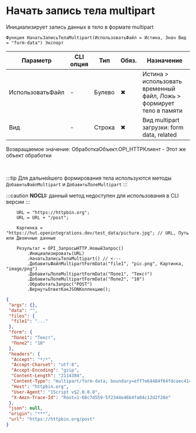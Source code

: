 ﻿---
sidebar_position: 5
description: Начать запись тела multipart  и другие функции для работы с HTTP-клиент в Открытом пакете интеграций - бесплатной open-source библиотеке интеграций для 1С:Предприятие 8, OneScript и CLI
keywords: [1C, 1С, 1С:Предприятие, 1С:Предприятие 8.3, API, Интеграция, Сервисы, Обмен, OneScript, CLI, HTTP-клиент]
---


# Начать запись тела multipart 
 Инициализирует запись данных в тело в формате multipart



`Функция НачатьЗаписьТелаMultipart(ИспользоватьФайл = Истина, Знач Вид = "form-data") Экспорт`

  | Параметр | CLI опция | Тип | Обяз. | Назначение |
  |-|-|-|-|-|
  | ИспользоватьФайл | - | Булево | &#x2716; | Истина > использовать временный файл, Ложь > формирует тело в памяти |
  | Вид | - | Строка | &#x2716; | Вид multipart загрузки: form data, related |

  
  Возвращаемое значение:   ОбработкаОбъект.OPI_HTTPКлиент -  Этот же объект обработки

<br/>

:::tip
Для дальнейшего формирования тела используются методы `ДобавитьФайлMultipart` и `ДобавитьПолеMultipart`
:::

:::caution
**NOCLI:** данный метод недоступен для использования в CLI версии
:::
<br/>



```bsl title="Пример использования для 1С:Предприятие/OneScript"
    URL = "https://httpbin.org";
    URL = URL + "/post";

    Картинка = "https://hut.openintegrations.dev/test_data/picture.jpg"; // URL, Путь или Двоичные данные

    Результат = OPI_ЗапросыHTTP.НовыйЗапрос()
        .Инициализировать(URL)
        .НачатьЗаписьТелаMultipart() // <---
        .ДобавитьФайлMultipartFormData("file1", "pic.png", Картинка, "image/png")
        .ДобавитьПолеMultipartFormData("Поле1", "Текст")
        .ДобавитьПолеMultipartFormData("Поле2", "10")
        .ОбработатьЗапрос("POST")
        .ВернутьОтветКакJSONКоллекцию();
```
    



```json title="Результат"
{
 "args": {},
 "data": "",
 "files": {
  "file1": "..."
 },
 "form": {
  "Поле1": "Текст",
  "Поле2": "10"
 },
 "headers": {
  "Accept": "*/*",
  "Accept-Charset": "utf-8",
  "Accept-Encoding": "gzip",
  "Content-Length": "2114384",
  "Content-Type": "multipart/form-data; boundary=eff7e64484f64fdcaec41401a941aaec",
  "Host": "httpbin.org",
  "User-Agent": "1Script v$2.0.0.0",
  "X-Amzn-Trace-Id": "Root=1-68c7d559-5f2344e46b4fa04c12d2f28e"
 },
 "json": null,
 "origin": "***",
 "url": "https://httpbin.org/post"
}
```
